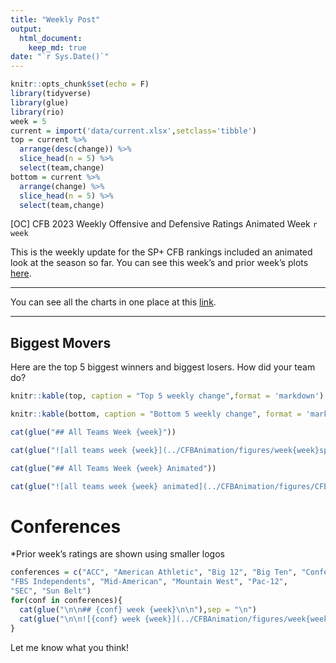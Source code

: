 ```yaml
---
title: "Weekly Post"
output: 
  html_document:
    keep_md: true
date: "`r Sys.Date()`"
---
```


```r
knitr::opts_chunk$set(echo = F)
library(tidyverse)
library(glue)
library(rio)
week = 5
current = import('data/current.xlsx',setclass='tibble')
top = current %>%
  arrange(desc(change)) %>% 
  slice_head(n = 5) %>% 
  select(team,change)
bottom = current %>%
  arrange(change) %>% 
  slice_head(n = 5) %>% 
  select(team,change)
```

[OC] CFB 2023 Weekly Offensive and Defensive Ratings Animated Week `r week`

This is the weekly update for the SP+ CFB rankings included an animated look at the season so far. You can see this week's and prior week's plots [here](https://www.reddit.com/r/CFB/comments/16btt72/oc_cfb_2023_weekly_offensive_and_defensive/?utm_source=share&utm_medium=web2x&context=3).

***

You can see all the charts in one place at this [link](../CFBAnimation/WeeklyPost).

***

## Biggest Movers

Here are the top 5 biggest winners and biggest losers. How did your team do?

```r
knitr::kable(top, caption = "Top 5 weekly change",format = 'markdown')
```

```r
knitr::kable(bottom, caption = "Bottom 5 weekly change", format = 'markdown')
```

```r
cat(glue("## All Teams Week {week}"))
```

```r
cat(glue("![all teams week {week}](../CFBAnimation/figures/week{week}sppcfb.png)"))
```

```r
cat(glue("## All Teams Week {week} Animated"))
```

```r
cat(glue("![all teams week {week} animated](../CFBAnimation/figures/CFBEfficiency-week{week}.gif)"))
```

# Conferences

*Prior week's ratings are shown using smaller logos

```r
conferences = c("ACC", "American Athletic", "Big 12", "Big Ten", "Conference USA", 
"FBS Independents", "Mid-American", "Mountain West", "Pac-12", 
"SEC", "Sun Belt")
for(conf in conferences){
  cat(glue("\n\n## {conf} week {week}\n\n"),sep = "\n")
  cat(glue("\n\n![{conf} week {week}](../CFBAnimation/figures/week{week}sppcfb-{conf}.png)\n\n"),sep = "\n")
}
```

Let me know what you think!
